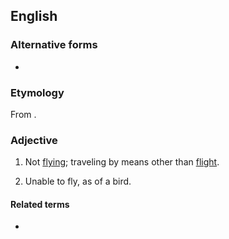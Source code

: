 {{also|non-flying}}
==English==

===Alternative forms===
* {{l|en|non-flying}}

===Etymology===
From {{prefix|en|non|flying}}.

===Adjective===
{{en-adj|-}}
# Not [[flying]]; traveling by means other than [[flight]].
# {{lb|en|biology}} Unable to fly, as of a bird.

====Related terms====
* {{l|en|flightless}}